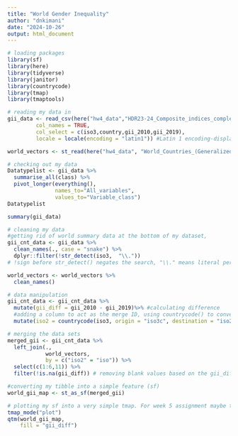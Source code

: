 ```yaml
---
title: "World Gender Inequality"
author: "dnkimani"
date: "2024-10-26"
output: html_document
---
```


```r
# loading packages
library(sf)
library(here)
library(tidyverse)
library(janitor)
library(countrycode)
library(tmap)
library(tmaptools)
```

```r
# reading my data in
gii_data <- read_csv(here("hw4_data","HDR23-24_Composite_indices_complete_time_series.csv"),
         col_names = TRUE,
         col_select = c(iso3,country,gii_2010,gii_2019),
         locale = locale(encoding = "latin1")) #Latin 1 encoding-display correct chr

world_vectors <- st_read(here("hw4_data", "World_Countries_(Generalized)_9029012925078512962.geojson"))
```


```r
# checking out my data 
Datatypelist <- gii_data %>% 
  summarise_all(class) %>%
  pivot_longer(everything(), 
               names_to="All_variables", 
               values_to="Variable_class")
Datatypelist

summary(gii_data)
```

```r
# cleaning my data
#getting rid of world summary data at the bottom of my dataset,
gii_cnt_data <- gii_data %>%
  clean_names(., case = "snake") %>%
  dplyr::filter(!str_detect(iso3,  "\\.")) 
# !sign before str_detect() negates the search, "\\." means literal period (.)

world_vectors <- world_vectors %>%
  clean_names()

```

```r
# data manipulation
gii_cnt_data <- gii_cnt_data %>%
  mutate(gii_diff = gii_2010 - gii_2019)%>% #calculating difference
  #adding a column to act as the merge ID, using countrycode() to convert the iso3 to iso2
  mutate(iso2 = countrycode(iso3, origin = "iso3c", destination = "iso2c"))

# merging the data sets
merged_gii <- gii_cnt_data %>%
  left_join(.,
            world_vectors,
            by = c("iso2" = "iso")) %>%
  select(c(1:6,11)) %>%
  filter(!is.na(gii_diff)) # removing blank values based on the gii_diff column
```

```r
#converting my tibble into a simple feature (sf)
world_gii_map <- st_as_sf(merged_gii)

# plotting my sf into a very simple tmap. For week 5 assignment maybe try ggplot or something more complex than the tmap?
tmap_mode("plot")
qtm(world_gii_map,
    fill = "gii_diff")
```
